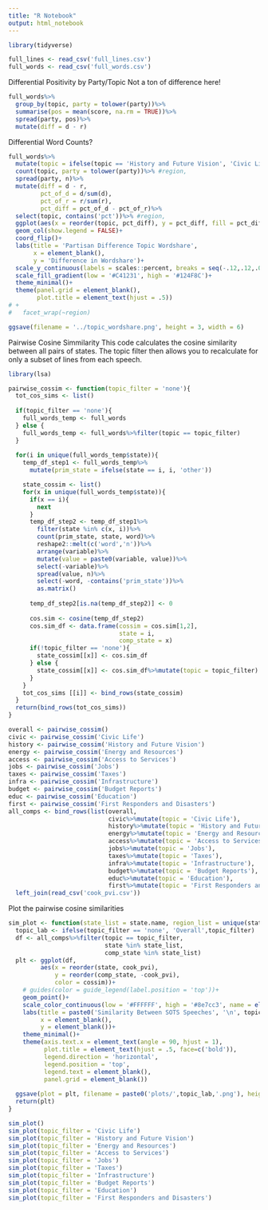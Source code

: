 ```yaml
---
title: "R Notebook"
output: html_notebook
---
```


```r
library(tidyverse)

full_lines <- read_csv('full_lines.csv')
full_words <- read_csv('full_words.csv')
```

Differential Positivity by Party/Topic
Not a ton of difference here!
```r
full_words%>%
  group_by(topic, party = tolower(party))%>%
  summarise(pos = mean(score, na.rm = TRUE))%>%
  spread(party, pos)%>%
  mutate(diff = d - r)
```

Differential Word Counts?
```r
full_words%>%
  mutate(topic = ifelse(topic == 'History and Future Vision', 'Civic Life',topic))%>%
  count(topic, party = tolower(party))%>% #region, 
  spread(party, n)%>%
  mutate(diff = d - r,
         pct_of_d = d/sum(d),
         pct_of_r = r/sum(r),
         pct_diff = pct_of_d - pct_of_r)%>%
  select(topic, contains('pct'))%>% #region, 
  ggplot(aes(x = reorder(topic, pct_diff), y = pct_diff, fill = pct_diff))+
  geom_col(show.legend = FALSE)+
  coord_flip()+
  labs(title = 'Partisan Difference Topic Wordshare',
       x = element_blank(),
       y = 'Difference in Wordshare')+
  scale_y_continuous(labels = scales::percent, breaks = seq(-.12,.12,.05), limits = c(-.12,.12))+
  scale_fill_gradient(low = '#C41231', high = '#124F8C')+
  theme_minimal()+
  theme(panel.grid = element_blank(),
        plot.title = element_text(hjust = .5))
# +
#   facet_wrap(~region)

ggsave(filename = '../topic_wordshare.png', height = 3, width = 6)
```


Pairwise Cosine Simmilarity
This code calculates the cosine similarity between all pairs of states. The topic filter then allows you to recalculate for only a subset of lines from each speech.
```r
library(lsa)

pairwise_cossim <- function(topic_filter = 'none'){
  tot_cos_sims <- list()
  
  if(topic_filter == 'none'){
    full_words_temp <- full_words
  } else {
    full_words_temp <- full_words%>%filter(topic == topic_filter)
  }
  
  for(i in unique(full_words_temp$state)){
    temp_df_step1 <- full_words_temp%>%
      mutate(prim_state = ifelse(state == i, i, 'other'))

    state_cossim <- list()
    for(x in unique(full_words_temp$state)){
      if(x == i){
        next
      }
      temp_df_step2 <- temp_df_step1%>%
        filter(state %in% c(x, i))%>%
        count(prim_state, state, word)%>%
        reshape2::melt(c('word','n'))%>%
        arrange(variable)%>%
        mutate(value = paste0(variable, value))%>%
        select(-variable)%>%
        spread(value, n)%>%
        select(-word, -contains('prim_state'))%>%
        as.matrix()
      
      temp_df_step2[is.na(temp_df_step2)] <- 0
  
      cos.sim <- cosine(temp_df_step2)
      cos.sim_df <- data.frame(cossim = cos.sim[1,2],
                               state = i,
                               comp_state = x)
      if(!topic_filter == 'none'){
        state_cossim[[x]] <- cos.sim_df
      } else {
        state_cossim[[x]] <- cos.sim_df%>%mutate(topic = topic_filter)
      }
    }
    tot_cos_sims [[i]] <- bind_rows(state_cossim)
  }
  return(bind_rows(tot_cos_sims))
}

overall <- pairwise_cossim()
civic <- pairwise_cossim('Civic Life')
history <- pairwise_cossim('History and Future Vision')
energy <- pairwise_cossim('Energy and Resources')
access <- pairwise_cossim('Access to Services')
jobs <- pairwise_cossim('Jobs')
taxes <- pairwise_cossim('Taxes')
infra <- pairwise_cossim('Infrastructure')
budget <- pairwise_cossim('Budget Reports')
educ <- pairwise_cossim('Education')
first <- pairwise_cossim('First Responders and Disasters')
all_comps <- bind_rows(list(overall, 
                            civic%>%mutate(topic = 'Civic Life'), 
                            history%>%mutate(topic = 'History and Future Vision'), 
                            energy%>%mutate(topic = 'Energy and Resources'), 
                            access%>%mutate(topic = 'Access to Services'), 
                            jobs%>%mutate(topic = 'Jobs'), 
                            taxes%>%mutate(topic = 'Taxes'), 
                            infra%>%mutate(topic = 'Infrastructure'), 
                            budget%>%mutate(topic = 'Budget Reports'), 
                            educ%>%mutate(topic = 'Education'), 
                            first%>%mutate(topic = 'First Responders and Disasters')))%>%
  left_join(read_csv('cook_pvi.csv'))
```

Plot the pairwise cosine similarities
```r
sim_plot <- function(state_list = state.name, region_list = unique(state.region), topic_filter = 'none'){
  topic_lab <- ifelse(topic_filter == 'none', 'Overall',topic_filter)
  df <- all_comps%>%filter(topic == topic_filter, 
                           state %in% state_list, 
                           comp_state %in% state_list)
  plt <- ggplot(df,
         aes(x = reorder(state, cook_pvi), 
             y = reorder(comp_state, -cook_pvi),
             color = cossim))+
    # guides(color = guide_legend(label.position = 'top'))+
    geom_point()+
    scale_color_continuous(low = '#FFFFFF', high = '#8e7cc3', name = element_blank(), breaks = c(0,.8))+
    labs(title = paste0('Similarity Between SOTS Speeches', '\n', topic_lab),
         x = element_blank(),
         y = element_blank())+
    theme_minimal()+
    theme(axis.text.x = element_text(angle = 90, hjust = 1),
          plot.title = element_text(hjust = .5, face=c('bold')),
          legend.direction = 'horizontal',
          legend.position = 'top',
          legend.text = element_blank(),
          panel.grid = element_blank())
  
  ggsave(plot = plt, filename = paste0('plots/',topic_lab,'.png'), height = 7, width = 6.5)
  return(plt)
}

sim_plot()
sim_plot(topic_filter = 'Civic Life')
sim_plot(topic_filter = 'History and Future Vision')
sim_plot(topic_filter = 'Energy and Resources')
sim_plot(topic_filter = 'Access to Services')
sim_plot(topic_filter = 'Jobs')
sim_plot(topic_filter = 'Taxes')
sim_plot(topic_filter = 'Infrastructure')
sim_plot(topic_filter = 'Budget Reports')
sim_plot(topic_filter = 'Education')
sim_plot(topic_filter = 'First Responders and Disasters')
```

